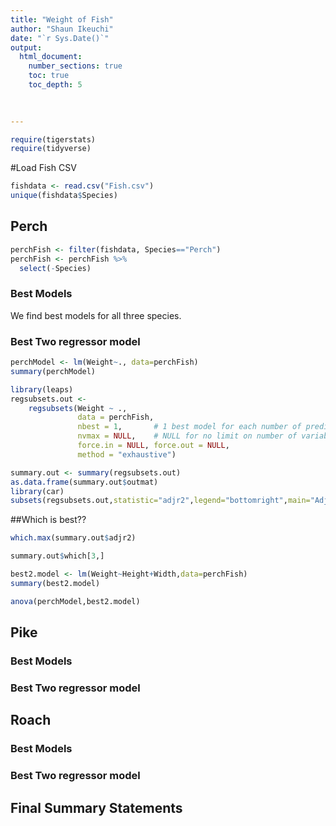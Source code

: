 ```yaml
---
title: "Weight of Fish"
author: "Shaun Ikeuchi"
date: "`r Sys.Date()`"  
output: 
  html_document:
    number_sections: true
    toc: true
    toc_depth: 5

 
    
---
```



```r
require(tigerstats)
require(tidyverse)
```

#Load Fish CSV
```r
fishdata <- read.csv("Fish.csv")
unique(fishdata$Species)
```


## Perch
```r

perchFish <- filter(fishdata, Species=="Perch")
perchFish <- perchFish %>%
  select(-Species)

```

### Best Models
We find best models for all three species. 


### Best Two regressor model
```r
perchModel <- lm(Weight~., data=perchFish)
summary(perchModel)
```
```r
library(leaps)
regsubsets.out <-
    regsubsets(Weight ~ .,
               data = perchFish,
               nbest = 1,       # 1 best model for each number of predictors
               nvmax = NULL,    # NULL for no limit on number of variables
               force.in = NULL, force.out = NULL,
               method = "exhaustive")

summary.out <- summary(regsubsets.out)
as.data.frame(summary.out$outmat)
library(car)
subsets(regsubsets.out,statistic="adjr2",legend="bottomright",main="Adjusted R^2")
```

  
##Which is best??  

```r
which.max(summary.out$adjr2)
```
```r
summary.out$which[3,]
```

```r
best2.model <- lm(Weight~Height+Width,data=perchFish)
summary(best2.model)
```

```r
anova(perchModel,best2.model)
```
## Pike

### Best Models

### Best Two regressor model
## Roach

### Best Models


### Best Two regressor model

## Final Summary Statements